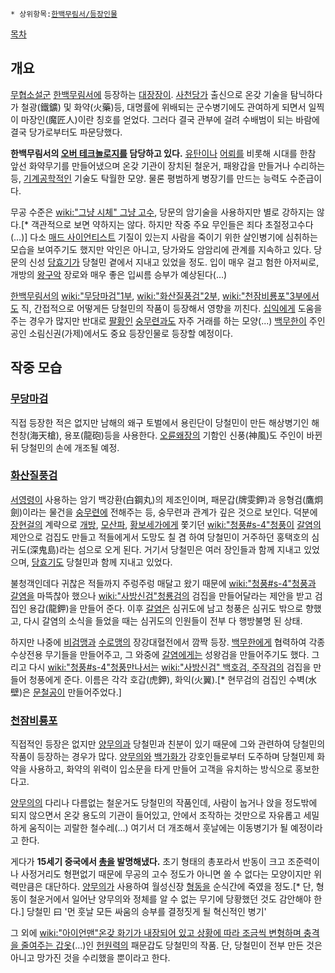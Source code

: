  * 상위항목:[[한백무림서/등장인물]]

[[목차]]

== 개요 ==
[[무협소설]]군 [[한백무림서]]에 등장하는 [[대장장이]]. [[사천당가]] 출신으로 온갖 기술을 탐닉하다가 철광(鐵鑛) 및 화약(火藥)등, 대명률에 위배되는 군수병기에도 관여하게 되면서 일찍이 마장인(魔匠人)이란 칭호를 얻었다. 그러다 결국 관부에 걸려 수배범이 되는 바람에 결국 당가로부터도 파문당했다.

'''한백무림서의 [[오버 테크놀로지]]를 담당하고 있다.''' [[유탄]]이나 [[어뢰]]를 비롯해 시대를 한참 앞선 화약무기를 만들어냈으며 온갖 기관이 장치된 철운거, 패왕갑을 만들거나 수리하는 등, [[기계공학]]적인 기술도 탁월한 모양. 물론 평범하게 병장기를 만드는 능력도 수준급이다.

무공 수준은 [[wiki:"그냥 시체" 그냥 고수]], 당문의 암기술을 사용하지만 별로 강하지는 않다.[* 객관적으로 보면 약하지는 않다. 하지만 작중 주요 무인들은 죄다 초절정고수다(…)] 다소 [[매드 사이언티스트]] 기질이 있는지 사람을 죽이기 위한 살인병기에 심취하는 모습을 보여주기도 했지만 악인은 아니고, 당가와도 암암리에 관계를 지속하고 있다. 당문의 신성 [[당효기]]가 당철민 곁에서 지내고 있었을 정도. 입이 매우 걸고 험한 아저씨로, 개방의 [[왕구악]] 장로와 매우 좋은 입씨름 승부가 예상된다(…)

[[한백무림서]]의 [[wiki:"무당마검"1부]], [[wiki:"화산질풍검"2부]], [[wiki:"천잠비룡포"3부]]에서도 직, 간접적으로 어떻게든 당철민의 작품이 등장해서 영향을 끼친다. [[십익]]에게 도움을 주는 경우가 많지만 반대로 [[팔황]]인 [[숭무련]]과도 자주 거래를 하는 모양(...) [[백무한]]이 주인공인 소림신권(가제)에서도 중요 등장인물로 등장할 예정이다.

== 작중 모습 ==
=== [[무당마검]] ===
직접 등장한 적은 없지만 남해의 왜구 토벌에서 용린단이 당철민이 만든 해상병기인 해천창(海天槍), 용포(龍砲)등을 사용한다. [[오륜왜장]]의 기함인 신풍(神風)도 주인이 바뀐 뒤 당철민의 손에 개조될 예정.

=== [[화산질풍검]] ===
[[서영령]]이 사용하는 암기 백강환(白鋼丸)의 제조인이며, 패문갑(牌雯鉀)과 응형검(鷹炯劍)이라는 물건을 [[숭무련]]에 전해주는 등, 숭무련과 관계가 깊은 것으로 보인다. 덕분에 [[장현걸]]의 계략으로 [[개방]], [[모산파]], [[황보세가]]에게 쫓기던 [[wiki:"청풍#s-4"청풍]]이 [[갈염]]의 제안으로 검집도 만들고 적들에게서 도망도 칠 겸 하여 당철민이 거주하던 홍택호의 심귀도(深鬼島)라는 섬으로 오게 된다. 거기서 당철민은 여러 장인들과 함께 지내고 있었으며, [[당효기]]도 당철민과 함께 지내고 있었다.

불청객인데다 귀찮은 적들까지 주렁주렁 매달고 왔기 때문에 [[wiki:"청풍#s-4"청풍]]과 [[갈염]]을 마뜩찮아 했으나 [[wiki:"사방신검"청룡검]]의 검집을 만들어달라는 제안을 받고 검집인 용갑(龍鉀)을 만들어 준다. 이후 [[갈염]]은 심귀도에 남고 청풍은 심귀도 밖으로 향했고, 다시 갈염의 소식을 들었을 때는 심귀도의 인원들이 전부 다 행방불명 된 상태.

하지만 나중에 [[비검맹]]과 [[수로맹]]의 장강대혈전에서 깜짝 등장. [[백무한]]에게 협력하여 각종 수상전용 무기들을 만들어주고, 그 와중에 [[갈염]]에게는 성왕검을 만들어주기도 했다. 그리고 다시 [[wiki:"청풍#s-4"청풍]]만나서는 [[wiki:"사방신검" 백호검, 주작검]]의 검집을 만들어 청풍에게 준다. 이름은 각각 호갑(虎鉀), 화익(火翼).[* 현무검의 검집인 수벽(水壁)은 [[문철공]]이 만들어주었다.]

=== [[천잠비룡포]] ===
직접적인 등장은 없지만 [[양무의]]과 당철민과 친분이 있기 때문에 그와 관련하여 당철민의 작품이 등장하는 경우가 많다. [[양무의]]와 [[백가화]]가 강호인들로부터 도주하며 당철민제 화약을 사용하고, 화약의 위력이 입소문을 타게 만들어 고객을 유치하는 방식으로 홍보한다고.

[[양무의]]의 다리나 다름없는 철운거도 당철민의 작품인데, 사람이 눕거나 앉을 정도밖에 되지 않으면서 온갖 용도의 기관이 들어있고, 안에서 조작하는 것만으로 자유롭고 세밀하게 움직이는 괴랄한 철수레(...) 여기서 더 개조해서 훗날에는 이동병기가 될 예정이라고 한다.

게다가 '''15세기 중국에서 [[총]]을 발명해냈다.''' 초기 형태의 총포라서 반동이 크고 조준력이나 사정거리도 형편없기 때문에 무공의 고수 정도가 아니면 쏠 수 없다는 모양이지만 위력만큼은 대단하다. [[양무의]]가 사용하여 월성신장 [[형동]]을 순식간에 죽였을 정도.[* 단, 형동이 철운거에서 일어난 양무의와 정체를 알 수 없는 무기에 당황했던 것도 감안해야 한다.] 당철민 曰 '먼 훗날 모든 싸움의 승부를 결정짓게 될 혁신적인 병기'

그 외에 [[wiki:"아이언맨"온갖 화기가 내장되어 있고 상황에 따라 조금씩 변형하며 충격을 줄여주는 갑옷]](...)인 [[헌원력]]의 패문갑도 당철민의 작품. 단, 당철민이 전부 만든 것은 아니고 망가진 것을 수리했을 뿐이라고 한다.
